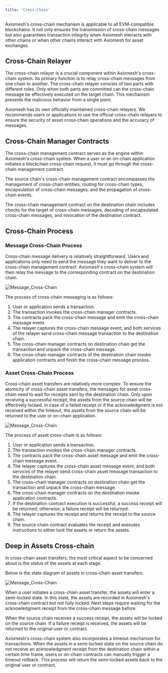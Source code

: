 ```yaml
---
title: 'Cross-Chain'
---
```


Axiomesh's cross-chain mechanism is applicable to all EVM-compatible blockchains. It not only ensures the transmission of cross-chain messages but also guarantees transaction integrity when Axiomesh interacts with other chains or when other chains interact with Axiomesh for asset exchanges.

## Cross-Chain Relayer

The cross-chain relayer is a crucial component within Axiomesh's cross-chain system. Its primary function is to relay cross-chain messages from one chain to another. The cross-chain relayer consists of two parts with different roles. Only when both parts are committed can the cross-chain message be effectively executed on the target chain. This mechanism prevents the malicious behavior from a single point.

Axiomesh has its own officially maintained cross-chain relayers. We recommends users or applications to use the official cross-chain relayers to ensure the security of asset cross-chain operations and the accuracy of messages.

## Cross-Chain Manager Contracts

The cross-chain management contract serves as the engine within Axiomesh's cross-chain system. When a user or an on-chain application initiates a blockchain cross-chain request, it must go through the cross-chain management contract.

The source chain's cross-chain management contract encompasses the management of cross-chain entities, routing for cross-chain types, encapsulation of cross-chain messages, and the propagation of cross-chain events.

The cross-chain management contract on the destination chain includes checks for the target of cross-chain messages, decoding of encapsulated cross-chain messages, and invocation of the destination contract.

## Cross-Chain Process

### Message Cross-Chain Process

Cross-chain message delivery is relatively straightforward. Users and applications only need to send the message they want to deliver to the cross-chain management contract. Axiomesh's cross-chain system will then relay the message to the corresponding contract on the destination chain.

![Message_Cross-Chain](/en/images/message_cross_chain.png)

The process of cross-chain messaging is as follows:

1. User or application sends a transaction.
2. The transaction invokes the cross-chain manager contracts.
3. The contracts pack the cross-chain message and emit the cross-chain message event.
4. The relayer captures the cross-chain message event, and both services of the relayer send cross-chain message transaction to the destination chain.
5. The cross-chain manager contracts on destination chain get the transaction and unpack the cross-chain message.
6. The cross-chain manager contracts of the destination chain invoke application contracts and finish the cross-chain message process.

### Asset Cross-Chain Process

Cross-chain asset transfers are relatively more complex. To ensure the atomicity of cross-chain asset transfers, the messages for asset cross-chain need to wait for receipts sent by the destination chain. Only upon receiving a successful receipt, the assets from the source chain will be effectively locked. In case of a failed receipt or if the acknowledgment is not received within the timeout, the assets from the source chain will be returned to the user or on-chain application.

![Message_Cross-Chain](/en/images/asset_cross_chain.png)

The process of asset cross-chain is as follows:

1. User or application sends a transaction.
2. The transaction invokes the cross-chain manager contracts.
3. The contracts pack the cross-chain asset message and emit the cross-chain message event.
4. The relayer captures the cross-chain asset message event, and both services of the relayer send cross-chain asset message transaction to the destination chain.
5. The cross-chain manager contracts on destination chain get the transaction and unpack the cross-chain message.
6. The cross-chain manager contracts on the destination invoke application contracts.
7. If the destination contract execution is successful, a success receipt will be returned; otherwise, a failure receipt will be returned.
8. The relayer captures the receipt and returns the receipt to the source chain.
9. The source chain contract evaluates the receipt and executes instructions to either lock the assets or return the assets.

## Deep in Assets Cross-chain

In cross-chain asset transfers, the most critical aspect to be concerned about is the status of the assets at each stage.

Below is the state diagram of assets in cross-chain asset transfers:

![Message_Cross-Chain](/en/images/asset_cross_chain_state.png)

When a user initiates a cross-chain asset transfer, the assets will enter a semi-locked state. In this state, the assets are recorded in Axiomesh's cross-chain contract but not fully locked. Next steps require waiting for the acknowledgment receipt from the cross-chain message before.

When the source chain receives a success receipt, the assets will be locked on the source chain. If a failure receipt is received, the assets will be returned to the original user or contract.

Axiomesh's cross-chain system also incorporates a timeout mechanism for transactions. When the assets in a semi-locked state on the source chain do not receive an acknowledgment receipt from the destination chain within a certain time frame, users or on-chain contracts can manually trigger a timeout rollback. This process will return the semi-locked assets back to the original user or contract.
